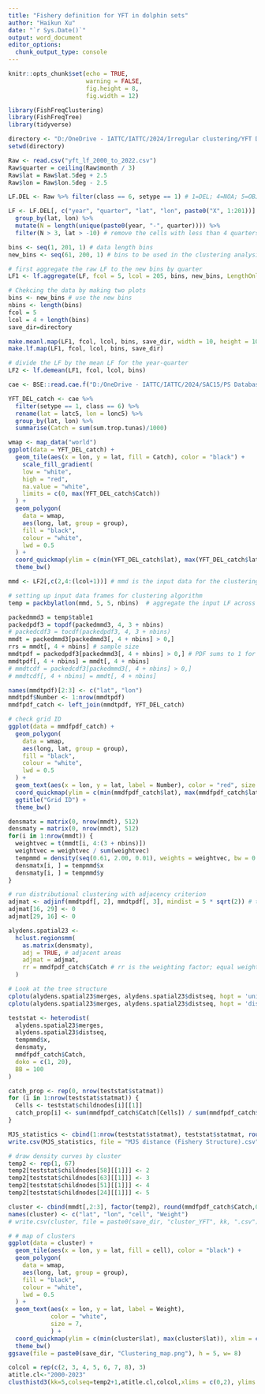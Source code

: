 ```yaml
---
title: "Fishery definition for YFT in dolphin sets"
author: "Haikun Xu"
date: "`r Sys.Date()`"
output: word_document
editor_options: 
  chunk_output_type: console
---
```


```r
knitr::opts_chunk$set(echo = TRUE,
                      warning = FALSE,
                      fig.height = 8,
                      fig.width = 12)
```

```r
library(FishFreqClustering)
library(FishFreqTree)
library(tidyverse)

directory <- "D:/OneDrive - IATTC/IATTC/2024/Irregular clustering/YFT DEL/"
setwd(directory)

Raw <- read.csv("yft_lf_2000_to_2022.csv")
Raw$quarter = ceiling(Raw$month / 3)
Raw$lat = Raw$lat.5deg + 2.5
Raw$lon = Raw$lon.5deg - 2.5
```

```r
LF.DEL <- Raw %>% filter(class == 6, setype == 1) # 1=DEL; 4=NOA; 5=OBJ

LF <- LF.DEL[, c("year", "quarter", "lat", "lon", paste0("X", 1:201))] %>%
  group_by(lat, lon) %>%
  mutate(N = length(unique(paste0(year, "-", quarter)))) %>%
  filter(N > 3, lat > -10) # remove the cells with less than 4 quarters of data since 2000

bins <- seq(1, 201, 1) # data length bins
new_bins <- seq(61, 200, 1) # bins to be used in the clustering analysis

# first aggregate the raw LF to the new bins by quarter
LF1 <- lf.aggregate(LF, fcol = 5, lcol = 205, bins, new_bins, LengthOnly = FALSE)

# Chekcing the data by making two plots
bins <- new_bins # use the new bins
nbins <- length(bins)
fcol = 5
lcol = 4 + length(bins)
save_dir=directory

make.meanl.map(LF1, fcol, lcol, bins, save_dir, width = 10, height = 10)
make.lf.map(LF1, fcol, lcol, bins, save_dir)

# divide the LF by the mean LF for the year-quarter
LF2 <- lf.demean(LF1, fcol, lcol, bins)
```

```r
cae <- BSE::read.cae.f("D:/OneDrive - IATTC/IATTC/2024/SAC15/PS Database/", "CAE-LatLon2000-2023.txt",2000,2023)

YFT_DEL_catch <- cae %>%
  filter(setype == 1, class == 6) %>%
  rename(lat = latc5, lon = lonc5) %>%
  group_by(lat, lon) %>%
  summarise(Catch = sum(sum.trop.tunas)/1000)

wmap <- map_data("world")
ggplot(data = YFT_DEL_catch) +
  geom_tile(aes(x = lon, y = lat, fill = Catch), color = "black") +
    scale_fill_gradient(
    low = "white",
    high = "red",
    na.value = "white",
    limits = c(0, max(YFT_DEL_catch$Catch))
  ) +
  geom_polygon(
    data = wmap,
    aes(long, lat, group = group),
    fill = "black",
    colour = "white",
    lwd = 0.5
  ) +
  coord_quickmap(ylim = c(min(YFT_DEL_catch$lat), max(YFT_DEL_catch$lat)), xlim = c(min(YFT_DEL_catch$lon), max(YFT_DEL_catch$lon))) +
  theme_bw()
```

```r
mmd <- LF2[,c(2,4:(lcol+1))] # mmd is the input data for the clustering analysis - it should have year, lat, lon, and bin numbers

# setting up input data frames for clustering algorithm
temp = packbylatlon(mmd, 5, 5, nbins)  # aggregate the input LF across time for each grid cell

packedmmd3 = temp$table1
packedpdf3 = topdf(packedmmd3, 4, 3 + nbins)
# packedcdf3 = tocdf(packedpdf3, 4, 3 + nbins)
mmdt = packedmmd3[packedmmd3[, 4 + nbins] > 0,]
rrs = mmdt[, 4 + nbins] # sample size
mmdtpdf = packedpdf3[packedmmd3[, 4 + nbins] > 0,] # PDF sums to 1 for each grid
mmdtpdf[, 4 + nbins] = mmdt[, 4 + nbins]
# mmdtcdf = packedcdf3[packedmmd3[, 4 + nbins] > 0,]
# mmdtcdf[, 4 + nbins] = mmdt[, 4 + nbins]

names(mmdtpdf)[2:3] <- c("lat", "lon")
mmdtpdf$Number <- 1:nrow(mmdtpdf)
mmdfpdf_catch <- left_join(mmdtpdf, YFT_DEL_catch)

# check grid ID
ggplot(data = mmdfpdf_catch) +
  geom_polygon(
    data = wmap,
    aes(long, lat, group = group),
    fill = "black",
    colour = "white",
    lwd = 0.5
  ) +
  geom_text(aes(x = lon, y = lat, label = Number), color = "red", size = 5) +
  coord_quickmap(ylim = c(min(mmdfpdf_catch$lat), max(mmdfpdf_catch$lat)), xlim = c(min(mmdfpdf_catch$lon), max(mmdfpdf_catch$lon))) +
  ggtitle("Grid ID") +
  theme_bw()

densmatx = matrix(0, nrow(mmdt), 512)
densmaty = matrix(0, nrow(mmdt), 512)
for(i in 1:nrow(mmdt)) {
  weightvec = t(mmdt[i, 4:(3 + nbins)])
  weightvec = weightvec / sum(weightvec)
  tempmmd = density(seq(0.61, 2.00, 0.01), weights = weightvec, bw = 0.10)
  densmatx[i, ] = tempmmd$x
  densmaty[i, ] = tempmmd$y
}

# run distributional clustering with adjacency criterion
adjmat <- adjinf(mmdtpdf[, 2], mmdtpdf[, 3], mindist = 5 * sqrt(2)) # the matrix specifying adjacency 
adjmat[16, 29] <- 0
adjmat[29, 16] <- 0

alydens.spatial23 <-
  hclust.regionsmm(
    as.matrix(densmaty),
    adj = TRUE, # adjacent areas
    adjmat = adjmat,
    rr = mmdfpdf_catch$Catch # rr is the weighting factor; equal weighting is used in this case
  )

# Look at the tree structure
cplotu(alydens.spatial23$merges, alydens.spatial23$distseq, hopt = 'unit')
cplotu(alydens.spatial23$merges, alydens.spatial23$distseq, hopt = 'dist')
```

```r
teststat <- heterodist(
  alydens.spatial23$merges,
  alydens.spatial23$distseq,
  tempmmd$x,
  densmaty,
  mmdfpdf_catch$Catch,
  doko = c(1, 20),
  BB = 100
)

catch_prop <- rep(0, nrow(teststat$statmat))
for (i in 1:nrow(teststat$statmat)) {
  Cells <- teststat$childnodes[i][[1]]
  catch_prop[i] <- sum(mmdfpdf_catch$Catch[Cells]) / sum(mmdfpdf_catch$Catch)
}

MJS_statistics <- cbind(1:nrow(teststat$statmat), teststat$statmat, round(catch_prop,2))
write.csv(MJS_statistics, file = "MJS distance (Fishery Structure).csv", row.names = FALSE)
```

```r
# draw density curves by cluster
temp2 <- rep(1, 67)
temp2[teststat$childnodes[58][[1]]] <- 2
temp2[teststat$childnodes[63][[1]]] <- 3
temp2[teststat$childnodes[51][[1]]] <- 4
temp2[teststat$childnodes[24][[1]]] <- 5

cluster <- cbind(mmdt[,2:3], factor(temp2), round(mmdfpdf_catch$Catch,0))
names(cluster) <- c("lat", "lon", "cell", "Weight")
# write.csv(cluster, file = paste0(save_dir, "cluster_YFT", kk, ".csv"), row.names = FALSE)

# # map of clusters
ggplot(data = cluster) +
  geom_tile(aes(x = lon, y = lat, fill = cell), color = "black") +
  geom_polygon(
    data = wmap,
    aes(long, lat, group = group),
    fill = "black",
    colour = "white",
    lwd = 0.5
  ) +
  geom_text(aes(x = lon, y = lat, label = Weight),
            color = "white",
            size = 7,
            ) +
  coord_quickmap(ylim = c(min(cluster$lat), max(cluster$lat)), xlim = c(min(cluster$lon), max(cluster$lon))) +
  theme_bw()
ggsave(file = paste0(save_dir, "Clustering_map.png"), h = 5, w= 8)

colcol = rep(c(2, 3, 4, 5, 6, 7, 8), 3)
atitle.cl<-"2000-2023"
clusthistd3(kk=5,colseq=temp2+1,atitle.cl,colcol,xlims = c(0,2), ylims = c(0,2.5))
```